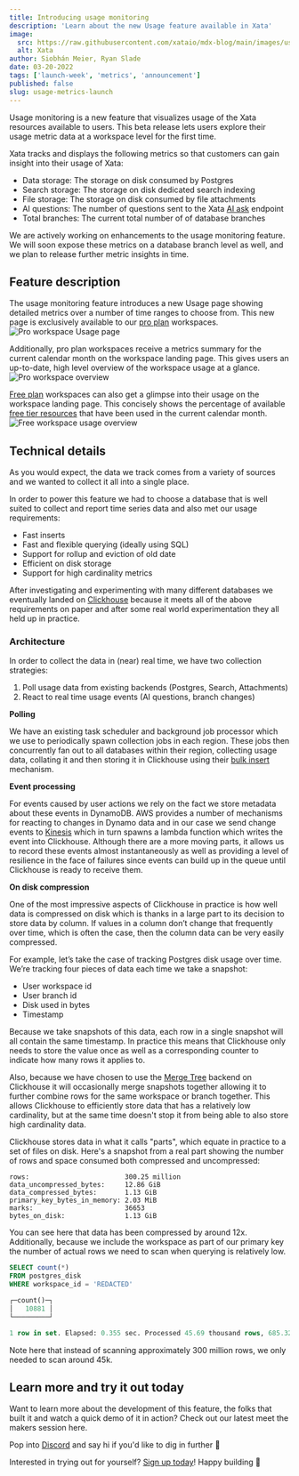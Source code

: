 ```yaml
---
title: Introducing usage monitoring
description: 'Learn about the new Usage feature available in Xata'
image:
  src: https://raw.githubusercontent.com/xataio/mdx-blog/main/images/usage-insights-launch.jpg
  alt: Xata
author: Siobhán Meier, Ryan Slade
date: 03-20-2022
tags: ['launch-week', 'metrics', 'announcement']
published: false
slug: usage-metrics-launch
---
```


Usage monitoring is a new feature that visualizes usage of the Xata resources available to users. This beta release lets users explore their usage metric data at a workspace level for the first time.

Xata tracks and displays the following metrics so that customers can gain insight into their usage of Xata:

- Data storage: The storage on disk consumed by Postgres
- Search storage: The storage on disk dedicated search indexing
- File storage: The storage on disk consumed by file attachments
- AI questions: The number of questions sent to the Xata [AI ask](https://xata.io/docs/sdk/ask) endpoint
- Total branches: The current total number of of database branches

We are actively working on enhancements to the usage monitoring feature. We will soon expose these metrics on a database branch level as well, and we plan to release further metric insights in time.

## Feature description

The usage monitoring feature introduces a new Usage page showing detailed metrics over a number of time ranges to choose from. This new page is exclusively available to our [pro plan](/docs/concepts/pricing#pro-plan) workspaces.
![Pro workspace Usage page](images/usage-metrics-launch/pro-usage-details.png)

Additionally, pro plan workspaces receive a metrics summary for the current calendar month on the workspace landing page. This gives users an up-to-date, high level overview of the workspace usage at a glance.
![Pro workspace overview](images/usage-metrics-launch/pro-usage-overview.png)

[Free plan](/docs/concepts/pricing#free-plan) workspaces can also get a glimpse into their usage on the workspace landing page. This concisely shows the percentage of available [free tier resources](/docs/concepts/pricing#pricing-plans) that have been used in the current calendar month.
![Free workspace usage overview](images/usage-metrics-launch/free-usage-overview.png)

## Technical details

As you would expect, the data we track comes from a variety of sources and we wanted to collect it all into a single place.

In order to power this feature we had to choose a database that is well suited to collect and report time series data and also met our usage requirements:

- Fast inserts
- Fast and flexible querying (ideally using SQL)
- Support for rollup and eviction of old date
- Efficient on disk storage
- Support for high cardinality metrics

After investigating and experimenting with many different databases we eventually landed on [Clickhouse](https://clickhouse.com/) because it meets all of the above requirements on paper and after some real world experimentation they all held up in practice.

### Architecture

In order to collect the data in (near) real time, we have two collection strategies:

1.  Poll usage data from existing backends (Postgres, Search, Attachments)
2.  React to real time usage events (AI questions, branch changes)

**Polling**

We have an existing task scheduler and background job processor which we use to periodically spawn collection jobs in each region. These jobs then concurrently fan out to all databases within their region, collecting usage data, collating it and then storing it in Clickhouse using their [bulk insert](https://clickhouse.com/docs/en/cloud/bestpractices/bulk-inserts) mechanism.

**Event processing**

For events caused by user actions we rely on the fact we store metadata about these events in DynamoDB. AWS provides a number of mechanisms for reacting to changes in Dynamo data and in our case we send change events to [Kinesis](https://aws.amazon.com/pm/kinesis/?trk=76c15db0-b03d-4489-8fe0-42aff7b6e211&sc_channel=ps&ef_id=Cj0KCQjwncWvBhD_ARIsAEb2HW9zGa3r1jh-nzDKgk5C1rMZRK7bdwnIRJRxh3hdsW48wzVwj2ooGr8aArRlEALw_wcB:G:s&s_kwcid=AL!4422!3!651612449030!e!!g!!amazon%20kinesis!19828211163!146688868243&gclid=Cj0KCQjwncWvBhD_ARIsAEb2HW9zGa3r1jh-nzDKgk5C1rMZRK7bdwnIRJRxh3hdsW48wzVwj2ooGr8aArRlEALw_wcB) which in turn spawns a lambda function which writes the event into Clickhouse. Although there are a more moving parts, it allows us to record these events almost instantaneously as well as providing a level of resilience in the face of failures since events can build up in the queue until Clickhouse is ready to receive them.

**On disk compression**

One of the most impressive aspects of Clickhouse in practice is how well data is compressed on disk which is thanks in a large part to its decision to store data by column. If values in a column don’t change that frequently over time, which is often the case, then the column data can be very easily compressed.

For example, let’s take the case of tracking Postgres disk usage over time. We’re tracking four pieces of data each time we take a snapshot:

- User workspace id
- User branch id
- Disk used in bytes
- Timestamp

Because we take snapshots of this data, each row in a single snapshot will all contain the same timestamp. In practice this means that Clickhouse only needs to store the value once as well as a corresponding counter to indicate how many rows it applies to.

Also, because we have chosen to use the [Merge Tree](https://clickhouse.com/docs/en/engines/table-engines/mergetree-family/mergetree) backend on Clickhouse it will occasionally merge snapshots together allowing it to further combine rows for the same workspace or branch together. This allows Clickhouse to efficiently store data that has a relatively low cardinality, but at the same time doesn't stop it from being able to also store high cardinality data.

Clickhouse stores data in what it calls "parts", which equate in practice to a set of files on disk. Here's a snapshot from a real part showing the number of rows and space consumed both compressed and uncompressed:

```text
rows:                        300.25 million
data_uncompressed_bytes:     12.86 GiB
data_compressed_bytes:       1.13 GiB
primary_key_bytes_in_memory: 2.03 MiB
marks:                       36653
bytes_on_disk:               1.13 GiB
```

You can see here that data has been compressed by around 12x. Additionally, because we include the workspace as part of our primary key the number of actual rows we need to scan when querying is relatively low.

```sql
SELECT count(*)
FROM postgres_disk
WHERE workspace_id = 'REDACTED'

┌─count()─┐
│   10881 │
└─────────┘

1 row in set. Elapsed: 0.355 sec. Processed 45.69 thousand rows, 685.32 KB (128.57 thousand rows/s., 1.93 MB/s.)
```

Note here that instead of scanning approximately 300 million rows, we only needed to scan around 45k.

## Learn more and try it out today

Want to learn more about the development of this feature, the folks that built it and watch a quick demo of it in action? Check out our latest meet the makers session here.

<ArticleVideo platform="youtube" src="https://www.youtube.com/embed/1u_QoU0ckbg?si=Srq0YFvhafSpyFDe" />

Pop into [Discord](https://xata.io/discord) and say hi if you'd like to dig in further 👋

Interested in trying out for yourself? [Sign up today](https://app.xata.io/signup)! Happy building 🦋
